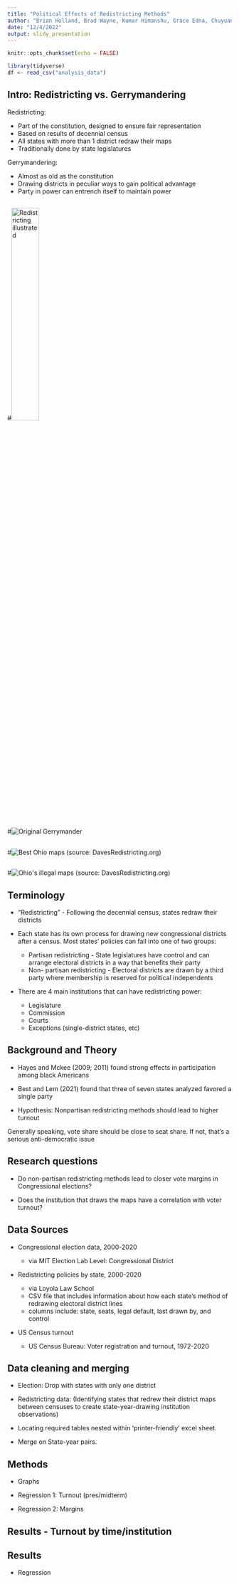 ```yaml
---
title: "Political Effects of Redistricting Methods"
author: "Brian Holland, Brad Wayne, Kumar Himanshu, Grace Edna, Chuyuan Zhong"
date: "12/4/2022"
output: slidy_presentation
---
```


```r
knitr::opts_chunk$set(echo = FALSE)
```

```r
library(tidyverse)
df <- read_csv("analysis_data")
```

## Intro: Redistricting vs. Gerrymandering

Redistricting:

- Part of the constitution, designed to ensure fair representation
- Based on results of decennial census
- All states with more than 1 district redraw their maps
 - Traditionally done by state legislatures
 
Gerrymandering:

- Almost as old as the constitution
- Drawing districts in peculiar ways to gain political advantage
- Party in power can entrench itself to maintain power


## 

\#![Redistricting illustrated](images/DifferingApportionment.svg){width="35%"}

## 

\#![Original Gerrymander](images/GerryManderCartoonMap.png)

## 

\#![Best Ohio maps](images/ohio_bests.png) (source: DavesRedistricting.org)

## 

\#![Ohio\'s illegal maps](images/ohio_current.png) (source: DavesRedistricting.org)

## Terminology

-   "Redistricting" - Following the decennial census, states redraw their districts

-   Each state has its own process for drawing new congressional districts after a census. Most states' policies can fall into one of two groups:

    -   Partisan redistricting - State legislatures have control and can arrange electoral districts in a way that benefits their party
    -   Non- partisan redistricting - Electoral districts are drawn by a third party where membership is reserved for political independents

-   There are 4 main institutions that can have redistricting power:

    -   Legislature
    -   Commission
    -   Courts
    -   Exceptions (single-district states, etc)

## Background and Theory

-   Hayes and Mckee (2009; 2011) found strong effects in participation among black Americans

-   Best and Lem (2021) found that three of seven states analyzed favored a single party

-   Hypothesis: Nonpartisan redistricting methods should lead to higher turnout

Generally speaking, vote share should be close to seat share. If not, that's a serious anti-democratic issue

## Research questions

-   Do non-partisan redistricting methods lead to closer vote margins in Congressional elections?

-   Does the institution that draws the maps have a correlation with voter turnout?

## Data Sources

-   Congressional election data, 2000-2020

    -   via MIT Election Lab Level: Congressional District

-   Redistricting policies by state, 2000-2020

    -   via Loyola Law School
    -   CSV file that includes information about how each state's method of redrawing electoral district lines
    -   columns include: state, seats, legal default, last drawn by, and control

-   US Census turnout

    -   US Census Bureau: Voter registration and turnout, 1972-2020

## Data cleaning and merging

-   Election: Drop with states with only one district

-   Redistricting data: (Identifying states that redrew their district maps between censuses to create state-year-drawing institution observations)

-   Locating required tables nested within 'printer-friendly' excel sheet.

-   Merge on State-year pairs.

## Methods

-   Graphs

-   Regression 1: Turnout (pres/midterm)

-   Regression 2: Margins

## Results - Turnout by time/institution

## Results

-   Regression
